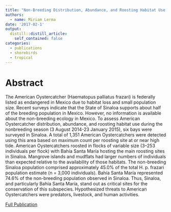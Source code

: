 ```yaml
---
title: "Non-Breeding Distribution, Abundance, and Roosting Habitat Use of the American Oystercatcher (Haematopus palliatus frazari) in Sinaloa, Mexico"
authors:
  - name: Miriam Lerma
date: '2017-02-1'
output:
  distill::distill_article:
    self_contained: false
categories:
  - publications
  - shorebirds
  - tropical
---
```



# Abstract
The American Oystercatcher (Haematopus palliatus frazari) is federally listed as endangered in Mexico due to habitat loss and small population size. Recent surveys indicate that the State of Sinaloa supports about half of the breeding population in Mexico. However, no information is available about the non-breeding ecology in Mexico. To assess American Oystercatcher distribution, abundance, and roosting habitat use during the nonbreeding season (3 August 2014-23 January 2015), six bays were surveyed in Sinaloa. A total of 1,351 American Oystercatchers were detected using this area based on maximum count per roosting site at or near high tide. American Oystercatchers roosted in flocks of variable size (3–253 individuals per flock) with Bahía Santa María hosting the main roosting sites in Sinaloa. Mangrove islands and mudflats had larger numbers of individuals than expected relative to the availability of those habitats. The non-breeding Sinaloa population comprised approximately 45.0% of the total H. p. frazari population estimate (n = 3,000 individuals). Bahía Santa María represented 74.6% of the non-breeding population observed in Sinaloa. Thus, Sinaloa, and particularly Bahía Santa María, stand out as critical sites for the conservation of this subspecies. Hypothesized threats to American Oystercatchers were predators, livestock, and human activities.

[Full Publication](doi: https://doi.org/10.1675/063.040.sp111)

